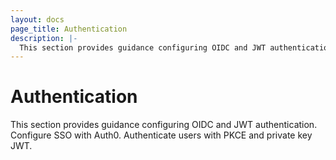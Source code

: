 ```yaml
---
layout: docs
page_title: Authentication
description: |-
  This section provides guidance configuring OIDC and JWT authentication. Configure SSO with Auth0. Authenticate users with PKCE and private key JWT.
---
```


# Authentication

This section provides guidance configuring OIDC and JWT authentication.
Configure SSO with Auth0. Authenticate users with PKCE and private key JWT.
